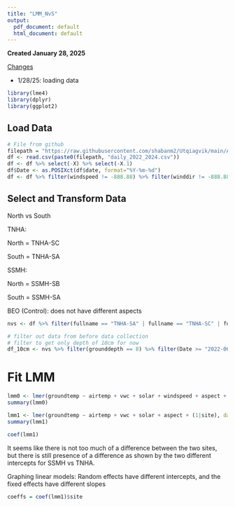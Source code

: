```yaml
---
title: "LMM_NvS"
output:
  pdf_document: default
  html_document: default
---
```


**Created January 28, 2025**

[Changes]{.underline}

-   1/28/25: loading data


```r
library(lme4)
library(dplyr)
library(ggplot2)
```

## Load Data

```r
# File from github
filepath = "https://raw.githubusercontent.com/shabanm2/Utqiagvik/main/Analysis_Ready_Data/"
df <- read.csv(paste0(filepath, "daily_2022_2024.csv"))
df <- df %>% select(-X) %>% select(-X.1)
df$Date <- as.POSIXct(df$date, format="%Y-%m-%d")
df <- df %>% filter(windspeed != -888.88) %>% filter(winddir != -888.88)
```

## Select and Transform Data

North vs South

TNHA:

North = TNHA-SC

South = TNHA-SA

SSMH:

North = SSMH-SB

South = SSMH-SA

BEO (Control): does not have different aspects

```r
nvs <- df %>% filter(fullname == "TNHA-SA" | fullname == "TNHA-SC" | fullname == "SSMH-SB" | fullname == "SSMH-SA") %>% select(-c(winddir, date)) %>% mutate(aspect = case_when(fullname == "TNHA-SC" | fullname == "SSMH-SB" ~ "North", .default = "South")) %>% na.omit() %>% filter(windspeed >= 0)
```


```r
# filter out data from before data collection
# filter to get only depth of 10cm for now
df_10cm <- nvs %>% filter(grounddepth == 8) %>% filter(Date >= "2022-06-19")
```


# Fit LMM

```r
lmm0 <- lmer(groundtemp ~ airtemp + vwc + solar + windspeed + aspect + (1|site), data = df_10cm)
summary(lmm0)
```

```r
lmm1 <- lmer(groundtemp ~ airtemp + vwc + solar + aspect + (1|site), data = df_10cm)
summary(lmm1)
```

```r
coef(lmm1)
```
It seems like there is not too much of a difference between the two sites, but there is still presence of a difference as shown by the two different intercepts for SSMH vs TNHA.

Graphing linear models:
Random effects have different intercepts, and the fixed effects have different slopes

```r
coeffs = coef(lmm1)$site
```

```r

```


